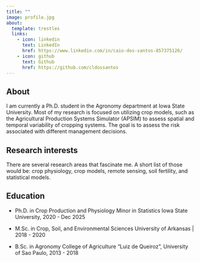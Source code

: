 ```yaml
---
title: ""
image: profile.jpg
about:
  template: trestles
  links:
    - icon: linkedin
      text: LinkedIn
      href: https://www.linkedin.com/in/caio-dos-santos-857375126/
    - icon: github
      text: Github
      href: https://github.com/cldossantos
---
```


## About

I am currently a Ph.D. student in the Agronomy department at Iowa State University. Most of my research is focused on utilizing crop models, such as the Agricultural Production Systems Simulator (APSIM) to assess spatial and temporal variability of cropping systems. The goal is to assess the risk associated with different management decisions.

## Research interests

There are several research areas that fascinate me. A short list of those would be: crop physiology, crop models, remote sensing, soil fertility, and statistical models.

## Education

-   Ph.D. in Crop Production and Physiology Minor in Statistics Iowa State University, 2020 - Dec 2025

-   M.Sc. in Crop, Soil, and Environmental Sciences University of Arkansas \| 2018 - 2020

-   B.Sc. in Agronomy College of Agriculture "Luiz de Queiroz", University of Sao Paulo, 2013 - 2018
